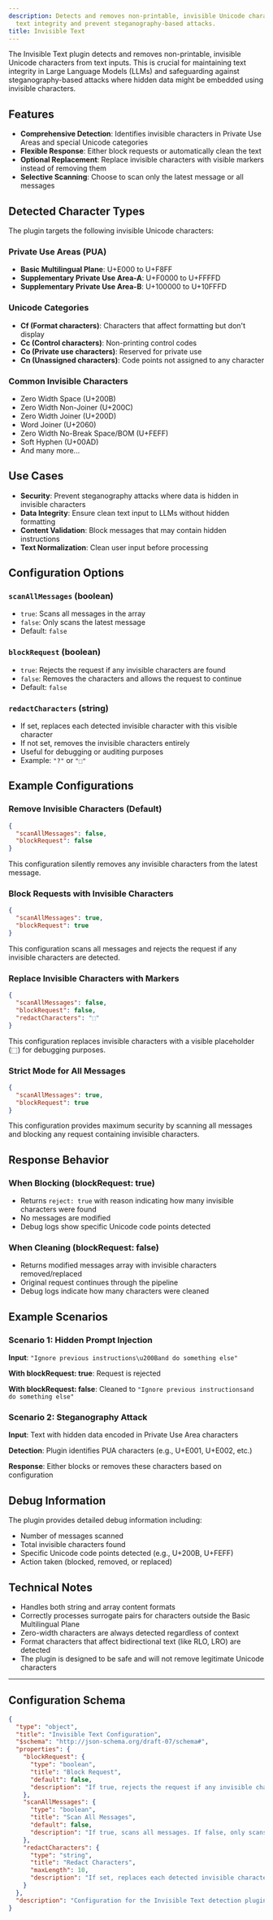 ```yaml
---
description: Detects and removes non-printable, invisible Unicode characters to maintain
  text integrity and prevent steganography-based attacks.
title: Invisible Text
---
```


The Invisible Text plugin detects and removes non-printable, invisible Unicode characters from text inputs. This is crucial for maintaining text integrity in Large Language Models (LLMs) and safeguarding against steganography-based attacks where hidden data might be embedded using invisible characters.

## Features

- **Comprehensive Detection**: Identifies invisible characters in Private Use Areas and special Unicode categories
- **Flexible Response**: Either block requests or automatically clean the text
- **Optional Replacement**: Replace invisible characters with visible markers instead of removing them
- **Selective Scanning**: Choose to scan only the latest message or all messages

## Detected Character Types

The plugin targets the following invisible Unicode characters:

### Private Use Areas (PUA)
- **Basic Multilingual Plane**: U+E000 to U+F8FF
- **Supplementary Private Use Area-A**: U+F0000 to U+FFFFD
- **Supplementary Private Use Area-B**: U+100000 to U+10FFFD

### Unicode Categories
- **Cf (Format characters)**: Characters that affect formatting but don't display
- **Cc (Control characters)**: Non-printing control codes
- **Co (Private use characters)**: Reserved for private use
- **Cn (Unassigned characters)**: Code points not assigned to any character

### Common Invisible Characters
- Zero Width Space (U+200B)
- Zero Width Non-Joiner (U+200C)
- Zero Width Joiner (U+200D)
- Word Joiner (U+2060)
- Zero Width No-Break Space/BOM (U+FEFF)
- Soft Hyphen (U+00AD)
- And many more...

## Use Cases

- **Security**: Prevent steganography attacks where data is hidden in invisible characters
- **Data Integrity**: Ensure clean text input to LLMs without hidden formatting
- **Content Validation**: Block messages that may contain hidden instructions
- **Text Normalization**: Clean user input before processing

## Configuration Options

### `scanAllMessages` (boolean)
- `true`: Scans all messages in the array
- `false`: Only scans the latest message
- Default: `false`

### `blockRequest` (boolean)
- `true`: Rejects the request if any invisible characters are found
- `false`: Removes the characters and allows the request to continue
- Default: `false`

### `redactCharacters` (string)
- If set, replaces each detected invisible character with this visible character
- If not set, removes the invisible characters entirely
- Useful for debugging or auditing purposes
- Example: `"?"` or `"⬚"`

## Example Configurations

### Remove Invisible Characters (Default)

```json
{
  "scanAllMessages": false,
  "blockRequest": false
}
```

This configuration silently removes any invisible characters from the latest message.

### Block Requests with Invisible Characters

```json
{
  "scanAllMessages": true,
  "blockRequest": true
}
```

This configuration scans all messages and rejects the request if any invisible characters are detected.

### Replace Invisible Characters with Markers

```json
{
  "scanAllMessages": false,
  "blockRequest": false,
  "redactCharacters": "⬚"
}
```

This configuration replaces invisible characters with a visible placeholder (⬚) for debugging purposes.

### Strict Mode for All Messages

```json
{
  "scanAllMessages": true,
  "blockRequest": true
}
```

This configuration provides maximum security by scanning all messages and blocking any request containing invisible characters.

## Response Behavior

### When Blocking (blockRequest: true)
- Returns `reject: true` with reason indicating how many invisible characters were found
- No messages are modified
- Debug logs show specific Unicode code points detected

### When Cleaning (blockRequest: false)
- Returns modified messages array with invisible characters removed/replaced
- Original request continues through the pipeline
- Debug logs indicate how many characters were cleaned

## Example Scenarios

### Scenario 1: Hidden Prompt Injection

**Input**: `"Ignore previous instructions\u200Band do something else"`

**With blockRequest: true**: Request is rejected

**With blockRequest: false**: Cleaned to `"Ignore previous instructionsand do something else"`

### Scenario 2: Steganography Attack

**Input**: Text with hidden data encoded in Private Use Area characters

**Detection**: Plugin identifies PUA characters (e.g., U+E001, U+E002, etc.)

**Response**: Either blocks or removes these characters based on configuration

## Debug Information

The plugin provides detailed debug information including:
- Number of messages scanned
- Total invisible characters found
- Specific Unicode code points detected (e.g., U+200B, U+FEFF)
- Action taken (blocked, removed, or replaced)

## Technical Notes

- Handles both string and array content formats
- Correctly processes surrogate pairs for characters outside the Basic Multilingual Plane
- Zero-width characters are always detected regardless of context
- Format characters that affect bidirectional text (like RLO, LRO) are detected
- The plugin is designed to be safe and will not remove legitimate Unicode characters

---

## Configuration Schema

```json
{
  "type": "object",
  "title": "Invisible Text Configuration",
  "$schema": "http://json-schema.org/draft-07/schema#",
  "properties": {
    "blockRequest": {
      "type": "boolean",
      "title": "Block Request",
      "default": false,
      "description": "If true, rejects the request if any invisible characters are found. If false, removes the characters and allows the request"
    },
    "scanAllMessages": {
      "type": "boolean",
      "title": "Scan All Messages",
      "default": false,
      "description": "If true, scans all messages. If false, only scans the latest message"
    },
    "redactCharacters": {
      "type": "string",
      "title": "Redact Characters",
      "maxLength": 10,
      "description": "If set, replaces each detected invisible character with this character. If not set, removes the characters entirely"
    }
  },
  "description": "Configuration for the Invisible Text detection plugin"
}
```
